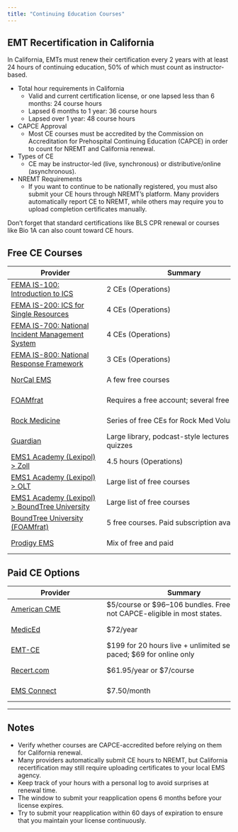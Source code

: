 ```yaml
---
title: "Continuing Education Courses"
---
```


## EMT Recertification in California

In California, EMTs must renew their certification every 2 years with at least 24 hours of continuing education, 50% of which must count as instructor-based.

- Total hour requirements in California
  - Valid and current certification license, or one lapsed less than 6 months: 24 course hours
  - Lapsed 6 months to 1 year: 36 course hours
  - Lapsed over 1 year: 48 course hours
- CAPCE Approval
  - Most CE courses must be accredited by the Commission on Accreditation for Prehospital Continuing Education (CAPCE) in order to count for NREMT and California renewal.  
- Types of CE
  - CE may be instructor-led (live, synchronous) or distributive/online (asynchronous). 
- NREMT Requirements 
  - If you want to continue to be nationally registered, you must also submit your CE hours through NREMT’s platform. Many providers automatically report CE to NREMT, while others may require you to upload completion certificates manually.  

Don’t forget that standard certifications like BLS CPR renewal or courses like Bio 1A can also count toward CE hours.



## Free CE Courses

| <span style="display: inline-block; width:200px">Provider</span> | <span style="display: inline-block; width:350px">Summary</span> | Verified |
|----------|---------|----------|
| [FEMA IS-100: Introduction to ICS](https://www.firstrespondertraining.gov/frts/npccatalog?id=2304) | 2 CEs (Operations) | Mar 2025 |
| [FEMA IS-200: ICS for Single Resources](https://www.firstrespondertraining.gov/frts/npccatalog?id=2322) | 4 CEs (Operations) | Mar 2025 |
| [FEMA IS-700: National Incident Management System](https://www.firstrespondertraining.gov/frts/npccatalog?id=2404) | 4 CEs (Operations) | Mar 2025 |
| [FEMA IS-800: National Response Framework](https://www.firstrespondertraining.gov/frts/npccatalog?id=2413) | 3 CEs (Operations) | Apr 2025 |
| [NorCal EMS](https://norcalems.learnworlds.com/) | A few free courses | Sep 2025 |
| [FOAMfrat](https://www.foamfrat.com/paramedic-refresher-course) | Requires a free account; several free modules | Sep 2025 |
| [Rock Medicine](https://sites.google.com/view/rock-medicine-new/education?authuser=0&pli=1) | Series of free CEs for Rock Med Volunteers | Sep 2025 |
| [Guardian](https://guardian-you.com/) | Large library, podcast-style lectures with quizzes | Mar 2025 |
| [EMS1 Academy (Lexipol) > Zoll](https://zoll.ems1academy.com/) | 4.5 hours (Operations) | Mar 2025 |
| [EMS1 Academy (Lexipol) > OLT](https://olt.ems1academy.com/) | Large list of free courses | Mar 2025 |
| [EMS1 Academy (Lexipol) > BoundTree University](https://btu.ems1academy.com/) | Large list of free courses | Mar 2025 |
| [BoundTree University (FOAMfrat)](https://www.boundtree.com/education) | 5 free courses. Paid subscription available | Mar 2025 |
| [Prodigy EMS](https://www.prodigyems.com/) | Mix of free and paid | Mar 2025 |


## Paid CE Options

| <span style="display: inline-block; width:200px">Provider</span> | <span style="display: inline-block; width:350px">Summary</span> | Verified |
|----------|---------|----------|
| [American CME](https://americancme.org/capce-courses/) | $5/course or $96–106 bundles. Free courses not CAPCE-eligible in most states. | Mar 2025 |
| [MedicEd](https://mediced.com/index.asp) | $72/year | Mar 2025 |
| [EMT-CE](https://emt-ce.com/) | $199 for 20 hours live + unlimited self-paced; $69 for online only | Mar 2025 |
| [Recert.com](https://www.recert.com/) | $61.95/year or $7/course | Mar 2025 |
| [EMS Connect](https://www.emsconnect.org/about/individuals) | $7.50/month | Mar 2025 |

---

## Notes
- Verify whether courses are CAPCE-accredited before relying on them for California renewal.  
- Many providers automatically submit CE hours to NREMT, but California recertification may still require uploading certificates to your local EMS agency.  
- Keep track of your hours with a personal log to avoid surprises at renewal time.  
- The window to submit your reapplication opens 6 months before your license expires.
- Try to submit your reapplication within 60 days of expiration to ensure that you maintain your license continuously.
